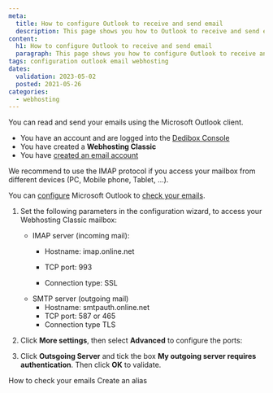 ```yaml
---
meta:
  title: How to configure Outlook to receive and send email
  description: This page shows you how to Outlook to receive and send email
content:
  h1: How to configure Outlook to receive and send email
  paragraph: This page shows you how to configure Outlook to receive and send emails
tags: configuration outlook email webhosting
dates:
  validation: 2023-05-02
  posted: 2021-05-26
categories:
  - webhosting
---
```


<Macro id="webhosting-online" />

You can read and send your emails using the Microsoft Outlook client. 
<Message type="requirement">
  - You have an account and are logged into the [Dedibox Console](https://console.online.net)
  - You have created a **Webhosting Classic**
  - You have [created an email account](/webhosting/classic/how-to/create-email-account)
</Message>

<Message type="tip">
  We recommend to use the IMAP protocol if you access your mailbox from different devices (PC, Mobile phone, Tablet, …).
</Message>

You can [configure](https://support.microsoft.com/en-us/office/add-an-email-account-to-outlook-6e27792a-9267-4aa4-8bb6-c84ef146101b) Microsoft Outlook to [check your emails](/webhosting/classic/how-to/check-emails/).

1. Set the following parameters in the configuration wizard, to access your Webhosting Classic mailbox:
    * IMAP server (incoming mail):
      * Hostname: imap.online.net
      * TCP port: 993

      * Connection type: SSL
    * SMTP server (outgoing mail) 
      * Hostname: smtpauth.online.net
      * TCP port: 587 or 465 
      * Connection type TLS

    <Lightbox src="scaleway-outlook2013-mutu.webp" alt="" />
2. Click **More settings**, then select **Advanced** to configure the ports:
    <Lightbox src="scaleway-outlook2013-ports.webp" alt />
3. Click **Outsgoing Server** and tick the box **My outgoing server requires authentication**. Then click **OK** to validate.
    <Lightbox src="scaleway-outlook2013-smtp.webp" alt />


<Navigation title="See Also">
  <PreviousButton to="/webhosting/classic/how-to/check-emails/">How to check your emails</PreviousButton>
  <NextButton to="/webhosting/classic/how-to/create-alias/">Create an alias</NextButton>
</Navigation> 
